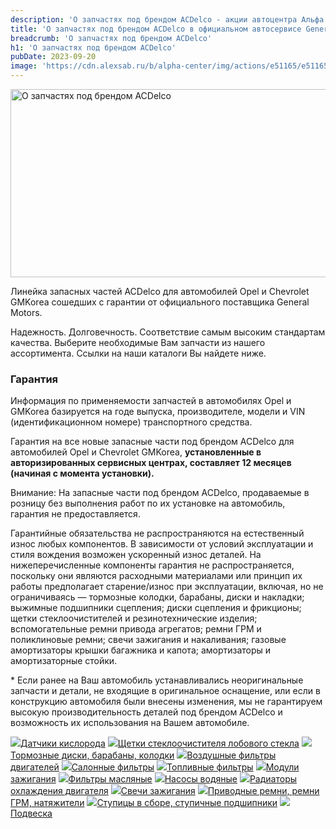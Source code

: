 ```yaml
---
description: 'О запчастях под брендом ACDelco - акции автоцентра Альфа'
title: 'О запчастях под брендом ACDelco в официальном автосервисе General Motors в Самаре. Автоцентр Альфа'
breadcrumb: 'О запчастях под брендом ACDelco'
h1: 'О запчастях под брендом ACDelco'
pubDate: 2023-09-20
image: 'https://cdn.alexsab.ru/b/alpha-center/img/actions/e51165/e51165.webp' 
---
```


<p><img src="https://cdn.alexsab.ru/b/alpha-center/img/actions/e51165/e51165.webp" width="700" height="301" alt="О запчастях под брендом ACDelco" title="О запчастях под брендом ACDelco" /></p>
<p>
	 Линейка запасных частей ACDelco для автомобилей Opel и Chevrolet GMKorea сошедших с гарантии от официального поставщика General Motors.
</p>
<p>
	 Надежность. Долговечность. Соответствие самым высоким стандартам качества. Выберите необходимые Вам запчасти из нашего ассортимента. Ссылки на наши каталоги Вы найдете ниже.
</p>
<h3>Гарантия</h3>
<p>
	 Информация по применяемости запчастей в автомобилях Opel и GMKorea базируется на годе выпуска, производителе, модели и VIN (идентификационном номере) транспортного средства.
</p>
<p>
	 Гарантия на все новые запасные части под брендом ACDelco для автомобилей Opel и Chevrolet GMKorea, <span style="font-weight:bold;">установленные в авторизированных сервисных центрах, составляет 12 месяцев (начиная с момента установки).</span>
</p>
<p>
	 Внимание: На запасные части под брендом ACDelco, продаваемые в розницу без выполнения работ по их установке на автомобиль, гарантия не предоставляется.
</p>
<p>
	 Гарантийные обязательства не распространяются на естественный износ любых компонентов. В зависимости от условий эксплуатации и стиля вождения возможен ускоренный износ деталей. На нижеперечисленные компоненты гарантия не распространяется, поскольку они являются расходными материалами или принцип их работы предполагает старение/износ при эксплуатации, включая, но не ограничиваясь — тормозные колодки, барабаны, диски и накладки; выжимные подшипники сцепления; диски сцепления и фрикционы; щетки cтеклоочистителей и резинотехнические изделия; вспомогательные ремни привода агрегатов; ремни ГРМ и поликлиновые ремни; свечи зажигания и накаливания; газовые амортизаторы крышки багажника и капота; амортизаторы и амортизаторные стойки.
</p>
<p>
	 * Если ранее на Ваш автомобиль устанавливались неоригинальные запчасти и детали, не входящие в оригинальное оснащение, или если в конструкцию автомобиля были внесены изменения, мы не гарантируем высокую производительность деталей под брендом ACDelco и возможность их использования на Вашем автомобиле.
</p>
<div class="grid sm:grid-cols-2 lg:grid-cols-3 gap-3 sm:gap-5">
	<a class="block text-center" href="https://cdn.alexsab.ru/b/alpha-center/img/actions/e51165'https://cdn.alexsab.ru/b/alpha-center/files/Каталог_датчиков_кислорода.pdf" target="_blank"><img src="https://cdn.alexsab.ru/b/alpha-center/img/actions/e51165/1_1.webp" />Датчики кислорода</a>
	<a class="block text-center" href="https://cdn.alexsab.ru/b/alpha-center/img/actions/e51165'https://cdn.alexsab.ru/b/alpha-center/files/Каталог_щеток_стеклоочистителя_лобового_стекла.pdf" target="_blank"><img src="https://cdn.alexsab.ru/b/alpha-center/img/actions/e51165/1_2.webp" />Щетки стеклоочистителя лобового стекла</a>
	<a class="block text-center" href="https://cdn.alexsab.ru/b/alpha-center/img/actions/e51165'https://cdn.alexsab.ru/b/alpha-center/files/Каталог_тормозных_дисков_барабанов_колодок.pdf"><img src="https://cdn.alexsab.ru/b/alpha-center/img/actions/e51165/1_3.webp" />Тормозные диски, барабаны, колодки</a>
	<a class="block text-center" href="https://cdn.alexsab.ru/b/alpha-center/img/actions/e51165'https://cdn.alexsab.ru/b/alpha-center/files/Воздушные_фильтры.pdf" target="_blank"><img src="https://cdn.alexsab.ru/b/alpha-center/img/actions/e51165/1_5.webp" />Воздушные фильтры двигателей</a>
	<a class="block text-center" href="https://cdn.alexsab.ru/b/alpha-center/img/actions/e51165'https://cdn.alexsab.ru/b/alpha-center/files/Салонные_фильтры.pdf" target="_blank"><img src="https://cdn.alexsab.ru/b/alpha-center/img/actions/e51165/1_6.webp" />Салонные фильтры</a>
	<a class="block text-center" href="https://cdn.alexsab.ru/b/alpha-center/img/actions/e51165'https://cdn.alexsab.ru/b/alpha-center/files/Топливные_фильтры.pdf" target="_blank"><img src="https://cdn.alexsab.ru/b/alpha-center/img/actions/e51165/1_7.webp" />Топливные фильтры</a>
	<a class="block text-center" href="https://cdn.alexsab.ru/b/alpha-center/img/actions/e51165'https://cdn.alexsab.ru/b/alpha-center/files/Модули_зажигания.pdf"><img src="https://cdn.alexsab.ru/b/alpha-center/img/actions/e51165/1_8.webp" />Модули зажигания</a>
	<a class="block text-center" href="https://cdn.alexsab.ru/b/alpha-center/img/actions/e51165'https://cdn.alexsab.ru/b/alpha-center/files/Фильтры_масляные.pdf" target="_blank"><img src="https://cdn.alexsab.ru/b/alpha-center/img/actions/e51165/1_9.webp" />Фильтры масляные</a>
	<a class="block text-center" href="https://cdn.alexsab.ru/b/alpha-center/img/actions/e51165'https://cdn.alexsab.ru/b/alpha-center/files/Насосы_водяные.xls"><img src="https://cdn.alexsab.ru/b/alpha-center/img/actions/e51165/1_10.webp" />Насосы водяные</a>
	<a class="block text-center" href="https://cdn.alexsab.ru/b/alpha-center/img/actions/e51165'https://cdn.alexsab.ru/b/alpha-center/files/Радиаторы_охлаждения_двигателя.pdf"><img src="https://cdn.alexsab.ru/b/alpha-center/img/actions/e51165/1_11.webp" />Радиаторы охлаждения двигателя</a>
	<a class="block text-center" href="https://cdn.alexsab.ru/b/alpha-center/img/actions/e51165'https://cdn.alexsab.ru/b/alpha-center/files/Свечи_зажигания.pdf"><img src="https://cdn.alexsab.ru/b/alpha-center/img/actions/e51165/1_13.webp" />Свечи зажигания</a>
	<a class="block text-center" href="https://cdn.alexsab.ru/b/alpha-center/img/actions/e51165'https://cdn.alexsab.ru/b/alpha-center/files/Приводные_ремни_ремни_ГРМ_натяжители.pdf" target="_blank"><img src="https://cdn.alexsab.ru/b/alpha-center/img/actions/e51165/1_15.webp" />Приводные ремни, ремни ГРМ, натяжители</a>
	<a class="block text-center" href="https://cdn.alexsab.ru/b/alpha-center/img/actions/e51165'https://cdn.alexsab.ru/b/alpha-center/files/Ступицы_в_сборе_ступичные_подшипники.pdf" target="_blank"><img src="https://cdn.alexsab.ru/b/alpha-center/img/actions/e51165/1_16.webp" />Ступицы в сборе, ступичные подшипники</a>
	<a class="block text-center" href="https://cdn.alexsab.ru/b/alpha-center/img/actions/e51165'https://cdn.alexsab.ru/b/alpha-center/files/Подвескa_2017_01_19.pdf"><img src="https://cdn.alexsab.ru/b/alpha-center/img/actions/e51165/1_17.webp" />Подвескa</a>
</div>